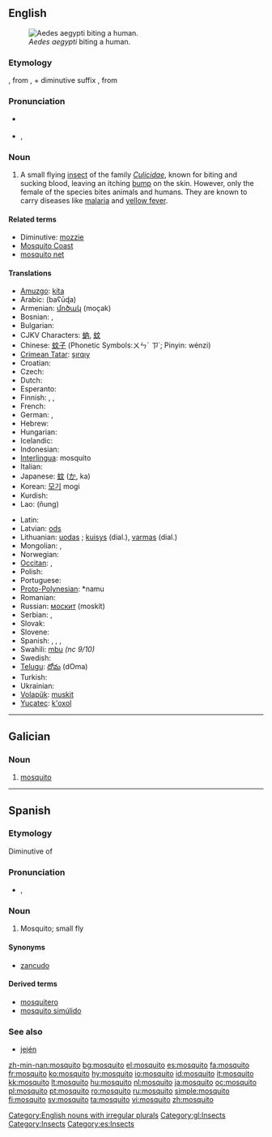 {{wikipedia}}
{{also|Mosquito}}
==English==

[[Image:Aedes_aegypti_biting_human.jpg|thumb|right|''Aedes aegypti'' biting a human.]]

===Etymology===
{{etyl|es}} {{term|mosquito|lang=es||small fly}}, from {{term|mosca|lang=es||fly}}, + diminutive suffix {{term|-ito|lang=es}}, from {{etyl|la}} {{term|musca|lang=la}}

===Pronunciation===
* {{a|Canada|US}} {{IPA|/məˈski.toʊ/}}
*: {{audio|en-us-mosquito.ogg|Audio (US)}}
* {{a|RP}} {{IPA|/mɒsˈkiː.təʊ/}}, {{SAMPA|/mQs"ki:.t@U/}}
*: {{audio|en-uk-mosquito.ogg|Audio (UK)}}
*: {{rhymes|iːtəʊ}}

===Noun===
{{en-noun|pl2=mosquitoes}}

# A small flying [[insect]] of the family ''[[Culicidae]]'', known for biting and sucking blood, leaving an itching [[bump]] on the skin. However, only the female of the species bites animals and humans. They are known to carry diseases like [[malaria]] and [[yellow fever]].

====Related terms====
* Diminutive: [[mozzie]] {{qualifier|Australia|UK}}
* [[Mosquito Coast]]
* [[mosquito net]]

====Translations====
{{trans-top|small flying insect of the family ''Culcidae'', known for biting and sucking blood}}
* [[Amuzgo]]: [[kíta]]
* Arabic: {{Arab|[[بعوضة]]}} (baʕūɖa) {{f}}
* Armenian: [[մոծակ]] (moçak)
* Bosnian: {{t-|bs|komarac|m}}, {{t-|bs|komarica|f}}
* Bulgarian: {{t+|bg|комар|m|tr=komar|sc=Cyrl}}
* CJKV Characters: [[蚋]], [[蚊]]
* Chinese: [[蚊子]] (Phonetic Symbols:ㄨㄣˊ ㄗ˙; Pinyin: wénzi)
* [[Crimean Tatar]]: [[şırqıy]]
* Croatian: {{t-|hr|komarac|m}}
* Czech: {{t-|cs|komár|m}}
* Dutch: {{t+|nl|mug|f}}
* Esperanto: {{t-|eo|kulo|xs=Esperanto}}
* Finnish: {{t+|fi|hyttynen}}, {{t+|fi|sääski}}, {{t+|fi|moskiitto}}
* French: {{t+|fr|moustique|m}}
* German: {{t+|de|Mücke|f}}, {{t+|de|Moskito|m}}
* Hebrew: {{he-translation|יתוש|yatûsh}} {{m}}
* Hungarian: {{t+|hu|szúnyog}}
* Icelandic: {{t+|is|moskítófluga|f}}
* Indonesian: {{t+|id|nyamuk|xs=Indonesian}}
* [[Interlingua]]: mosquito
* Italian: {{t+|it|zanzara|f}}
* Japanese: [[蚊]] ([[か]], ka)
* Korean: [[모기]] mogi
* Kurdish: {{KUchar|[[مێشوله‌]]}}
* Lao: {{Laoo|[[ຍຸງ]]}} (ñung)
{{trans-mid}}
* Latin: {{t-|la|culex|m}}
* Latvian: [[ods]] {{g|Latvian}}
* Lithuanian: [[uodas]] {{m}}; [[kuisys]] {{m}} (dial.), [[varmas]] {{m}} (dial.)
* Mongolian: {{t-|mn|шумуул|tr=şumuul|sc=Cyrl|xs=Mongolian}}, {{t-|mn|дэлэнч|tr=delenç|sc=Cyrl|xs=Mongolian}}
* Norwegian: {{t+|no|mygg|m}}
* [[Occitan]]: {{t+|oc|moissal|m|xs=Occitan}}, {{t+|oc|mosquilh|m|xs=Occitan}}
* Polish: {{t+|pl|komar|m}}
* Portuguese: {{t+|pt|mosquito|m}}
* [[Proto-Polynesian]]: *namu
* Romanian: {{t+|ro|ţânţar}}
* Russian: [[москит]] (moskít) {{m}}<!-- was [[комар|кома́р]] {{m}} (komár), but this means gnat, midge -->
* Serbian: {{t-|sr|komarac|m}}, {{t-|sr|komarica|f}}
* Slovak: {{t-|sk|komár|m}}
* Slovene: {{t+|sl|komar|m}}
* Spanish: {{t+|es|mosquito|m}}, {{t-|es|mosco|m}} {{qualifier|Mexico}} , {{t+|es|plaga|f}} {{qualifier|Eastern Venezuela}} , {{t+|es|zancudo|m}} {{qualifier|Central America|Colombia|Mexico|Peru|Venezuelan standard usage}}
* Swahili: [[mbu]] ''(nc 9/10)''
* Swedish: {{t+|sv|mygga|c}}
* [[Telugu]]: [[దోమ]] (dOma)
* Turkish: {{t+|tr|sivrisinek}}
* Ukrainian: {{t-|uk|комар|m|sc=Cyrl|xs=Ukrainian}}
* [[Volapük]]: [[muskit]]
* [[Yucatec]]: [[k'oxol]]
{{trans-bottom}}

[[Category:English nouns with irregular plurals]]

----

==Galician==

===Noun===
{{gl-noun|m}}

# [[#English|mosquito]]

[[Category:gl:Insects]]

----

==Spanish==

===Etymology===
Diminutive of {{term|mosca|lang=es}}

===Pronunciation===
* {{IPA|lang=es|/mos'kito/}}, {{SAMPA|lang=es|/mos'kito/}}

===Noun===
{{es-noun-m}}

# Mosquito; small fly

====Synonyms====
* [[zancudo]] {{m}}

====Derived terms====
* [[mosquitero]]
* [[mosquito simúlido]]

===See also===
* [[jején]] {{m}}

[[Category:Insects]]
[[Category:es:Insects]]

[[zh-min-nan:mosquito]]
[[bg:mosquito]]
[[el:mosquito]]
[[es:mosquito]]
[[fa:mosquito]]
[[fr:mosquito]]
[[ko:mosquito]]
[[hy:mosquito]]
[[io:mosquito]]
[[id:mosquito]]
[[it:mosquito]]
[[kk:mosquito]]
[[lt:mosquito]]
[[hu:mosquito]]
[[nl:mosquito]]
[[ja:mosquito]]
[[oc:mosquito]]
[[pl:mosquito]]
[[pt:mosquito]]
[[ro:mosquito]]
[[ru:mosquito]]
[[simple:mosquito]]
[[fi:mosquito]]
[[sv:mosquito]]
[[ta:mosquito]]
[[vi:mosquito]]
[[zh:mosquito]]